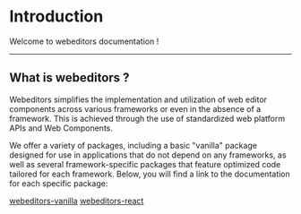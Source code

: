 # Introduction

Welcome to webeditors documentation !

---

## What is webeditors ? 

Webeditors simplifies the implementation and utilization of web editor components across various frameworks or even in the absence of a 
framework. This is achieved through the use of standardized web platform APIs and Web Components.

We offer a variety of packages, including a basic "vanilla" package designed for use in applications that do not depend on any frameworks, as 
well as several framework-specific packages that feature optimized code tailored for each framework. Below, you will find a link to 
the documentation for each specific package:

[webeditors-vanilla](/documentation/vanilla)
[webeditors-react](/documentation/react)
